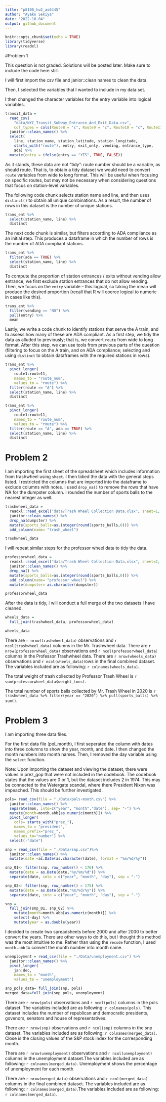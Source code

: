 ```yaml
---
title: "p8105_hw2_as6445"
author: "Ayako Sekiya"
date: "2022-10-04"
output: github_document
---
```


```r
knitr::opts_chunk$set(echo = TRUE)
library(tidyverse)
library(readxl)
```

#Problem 1

This question is not graded. Solutions will be posted later. Make sure to include the code here still.

I will first import the csv file and janior::clean names to clean the data. 

Then, I selected the variables that I wanted to include in my data set. 

I then changed the character variables for the entry variable into logical variables. 

```r
transit_data = 
  read_csv(
    "data/NYC_Transit_Subway_Entrance_And_Exit_Data.csv",
    col_types = cols(Route8 = "c", Route9 = "c", Route10 = "c", Route11 = "c")) %>% 
  janitor::clean_names() %>% 
  select(
    line, station_name, station_latitude, station_longitude, 
    starts_with("route"), entry, exit_only, vending, entrance_type, 
    ada) %>% 
  mutate(entry = ifelse(entry == "YES", TRUE, FALSE))
```

As it stands, these data are not "tidy": route number should be a variable, as should route. That is, to obtain a tidy dataset we would need to convert `route` variables from wide to long format. This will be useful when focusing on specific routes, but may not be necessary when considering questions that focus on station-level variables. 

The following code chunk selects station name and line, and then uses `distinct()` to obtain all unique combinations. As a result, the number of rows in this dataset is the number of unique stations.

```r
trans_ent %>% 
  select(station_name, line) %>% 
  distinct
```

The next code chunk is similar, but filters according to ADA compliance as an initial step. This produces a dataframe in which the number of rows is the number of ADA compliant stations. 

```r
trans_ent %>% 
  filter(ada == TRUE) %>% 
  select(station_name, line) %>% 
  distinct
```

To compute the proportion of station entrances / exits without vending allow entrance, we first exclude station entrances that do not allow vending. Then, we focus on the `entry` variable -- this logical, so taking the mean will produce the desired proportion (recall that R will coerce logical to numeric in cases like this).

```r
trans_ent %>% 
  filter(vending == "NO") %>% 
  pull(entry) %>% 
  mean
```

Lastly, we write a code chunk to identify stations that serve the A train, and to assess how many of these are ADA compliant. As a first step, we tidy the data as alluded to previously; that is, we convert `route` from wide to long format. After this step, we can use tools from previous parts of the question (filtering to focus on the A train, and on ADA compliance; selecting and using `distinct` to obtain dataframes with the required stations in rows).

```r
trans_ent %>% 
  pivot_longer(
    route1:route11,
    names_to = "route_num",
    values_to = "route") %>% 
  filter(route == "A") %>% 
  select(station_name, line) %>% 
  distinct

trans_ent %>% 
  pivot_longer(
    route1:route11,
    names_to = "route_num",
    values_to = "route") %>% 
  filter(route == "A", ada == TRUE) %>% 
  select(station_name, line) %>% 
  distinct
```


# Problem 2

I am importing the first sheet of the spreadsheet which includes information from trashwheel using `sheet`. I then tidied the data with the general steps listed. I restricted the columns that are imported into the dataframe to exclude columns with notes. I used `drop_na()` to remove the rows that have NA for the dumpster column. I rounded the number of sports balls to the nearest integer as well.

```r
trashwheel_data = 
  readxl::read_excel("data/Trash Wheel Collection Data.xlsx", sheet=1, skip=1, range=cell_cols("A:N")) %>%
  janitor::clean_names() %>%
  drop_na(dumpster) %>%
  mutate(sports_balls=as.integer(round(sports_balls,0))) %>%
  add_column(name= "trash_wheel")

trashwheel_data
```

I will repeat similar steps for the professor wheel data to tidy the data. 

```r
professorwheel_data = 
  readxl::read_excel("data/Trash Wheel Collection Data.xlsx", sheet=2, skip= 1, range=cell_cols("A:N")) %>%
  janitor::clean_names() %>% 
  drop_na() %>%
  mutate(sports_balls=as.integer(round(sports_balls,0))) %>%
  add_column(name= "professor_wheel") %>%
  mutate(dumpster= as.character(dumpster))

professorwheel_data
```

After the data is tidy, I will conduct a full merge of the two datasets I have cleaned. 

```r
wheels_data = 
  full_join(trashwheel_data, professorwheel_data)

wheels_data
```
There are `r nrow(trashwheel_data)` observations and `r ncol(trashwheel_data)` columns in the Mr. Trashwheel data. There are `r nrow(professorwheel_data)` observations and `r ncol(professorwheel_data)` columns in the Professor Trashwheel data. There are `r nrow(wheels_data)` observations and `r ncol(wheels_data)`rows in the final combined dataset. The variables included are as following: `r colnames(wheels_data)`.  

The total weight of trash collected by Professor Trash Wheel is `r sum(professorwheel_data$weight_tons)`. 

The total number of sports balls collected by Mr. Trash Wheel in 2020 is `r trashwheel_data %>% filter(year == "2020") %>% pull(sports_balls) %>% sum()`. 

# Problem 3

I am importing three data files. 

For the first data file (pol_month), I first seperated the column with dates into three columns to show the year, month, and date. I then changed the month numbers into month names. Then, I removed the day variable using the `select` function. 

Note: Upon importing the dataset and viewing the dataset, there were values in prez_gop that were not included in the codebook. The codebook states that the values are 0 or 1, but the dataset includes 2 in 1974. This may be connected to the Watergate scandal, where there President Nixon was impeached. This should be further investigated. 

```r
pols= read_csv(file = "./Data/pols-month.csv") %>%
  janitor::clean_names() %>% 
  separate(mon, into=c("year", "month","date"), sep= "-") %>%
  mutate(month=month.abb[as.numeric(month)]) %>%
  pivot_longer(
    cols= starts_with("prez_"),
    names_to = "president",
    names_prefix="prez_",
    values_to="number") %>%
  select(-"date") 
```

```r
snp = read_csv(file = "./Data/snp.csv")%>%
  janitor::clean_names() %>%
  mutate(date =as.Date(as.character(date), format = "%m/%d/%y"))

snp_01<- filter(snp, row_number() < 176) %>%
  mutate(date = as.Date(date,"%y/%m/%d")) %>%
  separate(date, into = c("year", "month", "day"), sep = "-")

snp_02<- filter(snp, row_number() > 175) %>%
  mutate(date = as.Date(date,"%m/%d/%y")) %>%
  separate(date, into = c("year", "month", "day"), sep = "-")

snp = 
  full_join(snp_01, snp_02) %>%
    mutate(month=month.abb[as.numeric(month)]) %>%
    select(-day) %>%
    mutate(year = as.double(year))
```

I decided to create two spreadsheets before 2000 and after 2000 to better convert the years. There are other ways to do this, but I thought this method was the most intuitive to me. Rather than using the `recode` function, I used `month.abb` to convert the month number into month name. 

```r
unemployment = read_csv(file = "./Data/unemployment.csv") %>%
  janitor::clean_names() %>% 
  pivot_longer(
    jan:dec,
    names_to = "month", 
    values_to = "unemployment")

```

```r

snp_pols_data= full_join(snp, pols)
merged_data=full_join(snp_pols, unemployment)
```

There are `r nrow(pols)` observations and `r ncol(pols)` columns in the pols dataset. The variables included are as following: `r colnames(pols)`. This dataset includes the number of republican and democratic presidents, govenors, senators and house of representatives. 

There are `r nrow(snp)` observations and `r ncol(snp)` columns in the snp dataset. The variables included are as following: `r colnames(merged_data)`.  Close is the closing values of the S&P stock index for the corresponding month.
 
There are `r nrow(unemployment)` observations and `r ncol(unemployment)` columns in the unemployment dataset.The variables included are as following: `r colnames(merged_data)`. Unemployment shows the percentage of unemployment for each month.

There are `r nrow(merged_data)` observations and `r ncol(merged_data)` columns in the final combined dataset. The variables included are as following: `r colnames(merged_data)`.The variables included are as following: `r colnames(merged_data)`. 